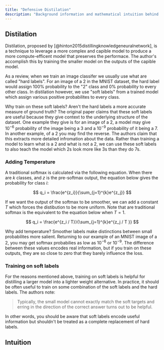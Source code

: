 ```yaml
---
title: "Defensive Distilation"
description: "Background information and mathematical intuition behind defensive distilation."
---
```


## Distilation

Distilation, proposed by [@hinton2015distillingknowledgeneuralnetwork], is a technique
to leverage a more complex and capible model to produce a more compute-efficent model
that preserves the performace. The author's accomplish this by training the smaller model
on the outputs of the capible model.

As a review, when we train an image classifer we usually use what are called "hard labels".
For an image of a 2 in the MNIST dataset, the hard label would assign 100% probability to the
"2" class and 0% probability to every other class. In distilation however, we use "soft labels"
from a trained model which assign various positive probabilites to every class.

Why train on these soft labels? Aren't the hard labels a more accurate measure of ground truth?
The original paper claims that these soft labels are useful because they give context to the underlying
structure of the dataset. One example they give is for an image of a 2, a model
may give $10^{-6}$ probability of the image being a 3 and a $10^{-9}$ probability of it being a 7.
In another example, of a 2 you may find the reverse. The authors claim that this extracts
more detailed infromation about the data. Rather than training a model to learn what is a
2 and what is not a 2, we can use these soft labels to also teach the model which 2s look more like
3s than they do 7s.

### Adding Temperature

A traditional softmax is calculated via the following equation. When there are $k$ classes,
and $z$ is the pre-softmax output, the equation below gives the probability for class $i$:

$$
q_i = \frac{e^{z_i}}{\sum_{j=1}^{k}e^{z_j}}
$$

If we want the output of the softmax to be smoother, we can add a constant $T$ which
forces the distibution to be more uniform. Note that are traditional softmax is the equivalent
to the equation below when $T = 1$.

$$
q_i = \frac{e^{z_i / T}}{\sum_{j=1}^{k}e^{z_j / T }}
$$

Why add temperature? Smoother labels make distinctions between small probabilites
more salient. Returning to our example of an MNIST image of a 2, you may get
softmax probabilies as low as $10^{-6}$ or $10^{-9}$. The difference between these values
encodes real information, but if you train on these outputs, they are so close to zero
that they barely influence the loss.

### Training on soft labels

For the reasons mentioned above, training on soft labels is helpful for distilling
a larger model into a lighter weight alternative. In practice, it should be often
useful to train on some combination of the soft labels
and the hard labels. The authors note:

> Typically, the small model cannot exactly match the soft targets and erring in the direction of the
> correct answer turns out to be helpful.

In other words, you should be aware that soft labels encode useful information but shouldn't
be treated as a complete replacement of hard labels.

## Intuition

<p align="center">
  <ThemeImage
    lightSrc="/images/distilation_light.png"
    darkSrc="/images/distilation_dark.png"
    alt="Swiss cheese security model"
    style={{ align: "center", width: "80%", display: "block", margin: "0 auto" }}
  />
</p>
